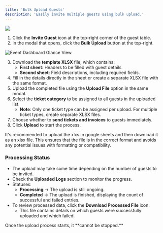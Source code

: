 ```yaml
---
title: 'Bulk Upload Guests'
description: 'Easily invite multiple guests using bulk upload.'
---
```


<Frame caption="Bulk Upload Guests">
  <img src="/images/event/guests/bulkupload.png" className="rounded-lg shadow-md" />
</Frame>

1. Click the **Invite Guest** icon at the top-right corner of the guest table.
2. In the modal that opens, click the **Bulk Upload** button at the top-right.

<Frame>
<img
  className="rounded-lg shadow-md rounded-lg" 
  src="/images/event/guests/bulkinvite.png"
  alt="Event Dashboard Glance View"
/>
</Frame>

3. Download the **template XLSX** file, which contains:
   - **First sheet**: Headers to be filled with guest details.
   - **Second sheet**: Field descriptions, including required fields.
4. Fill in the details directly in the sheet or create a separate XLSX file with the same format.
5. Upload the completed file using the **Upload File** option in the same modal.
6. Select the **ticket category** to be assigned to all guests in the uploaded list.
   - **Note**: Only one ticket type can be assigned per upload. For multiple ticket types, create separate XLSX files.
7. Choose whether to **send tickets and invoices** to guests immediately.
8. Click **Upload** to start the process.

<Tip>
It's recommended to upload the xlxs in google sheets and then download it as an xlsx file. This ensures that the file is in the correct format and avoids any potential issues with formatting or compatibility.
</Tip>

### Processing Status

- The upload may take some time depending on the number of guests to be invited.
- Check the **Uploaded Logs** section to monitor the progress.
- Statuses:
  - **Processing** → The upload is still ongoing.
  - **Completed** → The upload is finished, displaying the count of successful and failed entries.
- To review processed data, click the **Download Processed File** icon.
  - This file contains details on which guests were successfully uploaded and which failed.

<Warning>
Once the upload process starts, it **cannot be stopped.**
</Warning>


